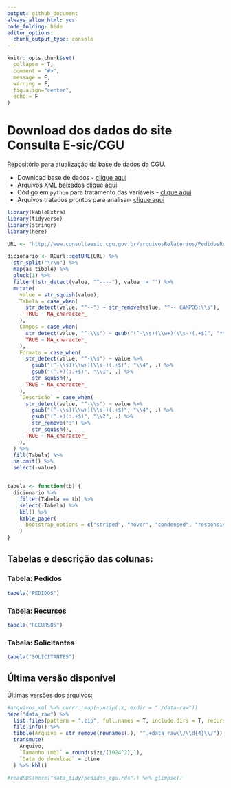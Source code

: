 ```yaml
---
output: github_document
always_allow_html: yes
code_folding: hide
editor_options: 
  chunk_output_type: console
---
```


```r
knitr::opts_chunk$set(
  collapse = T,
  comment = "#>",
  message = F,
  warning = F,
  fig.align="center",
  echo = F
)
```

# Download dos dados do site Consulta E-sic/CGU

Repositório para atualização da base de dados da CGU.

* Download base de dados - [clique aqui](http://www.consultaesic.cgu.gov.br/busca/_layouts/15/DownloadPedidos/DownloadDados.aspx)
* Arquivos XML baixados [clique aqui](/data-raw)
* Código em `python` para tratamento das variáveis - [clique aqui](/code)
* Arquivos tratados prontos para analisar- [clique aqui](/data-tidy)


```r
library(kableExtra)
library(tidyverse)
library(stringr)
library(here)

URL <- "http://www.consultaesic.cgu.gov.br/arquivosRelatorios/PedidosRespostas/Dicionario-Dados-Exportacao.txt"

dicionario <- RCurl::getURL(URL) %>% 
  str_split("\r\n") %>% 
  map(as_tibble) %>% 
  pluck(1) %>% 
  filter(!str_detect(value, "^----"), value != "") %>% 
  mutate(
    value = str_squish(value),
    Tabela = case_when(
      str_detect(value, "^--") ~ str_remove(value, "^-- CAMPOS:\\s"),
      TRUE ~ NA_character_
    ),
    Campos = case_when(
      str_detect(value, "^-\\s") ~ gsub("(^-\\s)(\\w+)(\\s-)(.+$)", "**`\\2`**", value),
      TRUE ~ NA_character_
    ),
    Formato = case_when(
      str_detect(value, "^-\\s") ~ value %>% 
        gsub("(^-\\s)(\\w+)(\\s-)(.+$)", "\\4", .) %>% 
        gsub("(^.+)(:.+$)", "\\1", .) %>% 
        str_squish(),
      TRUE ~ NA_character_
    ),
    `Descrição` = case_when(
      str_detect(value, "^-\\s") ~ value %>% 
        gsub("(^-\\s)(\\w+)(\\s-)(.+$)", "\\4", .) %>% 
        gsub("(^.+)(:.+$)", "\\2", .) %>%
        str_remove(":") %>% 
        str_squish(),
      TRUE ~ NA_character_
    ),
  ) %>% 
  fill(Tabela) %>% 
  na.omit() %>% 
  select(-value) 


tabela <- function(tb) {
  dicionario %>%
    filter(Tabela == tb) %>%
    select(-Tabela) %>%
    kbl() %>%
    kable_paper(
      bootstrap_options = c("striped", "hover", "condensed", "responsive")
    )
}
```

## Tabelas e descrição das colunas:

### Tabela: Pedidos

```r
tabela("PEDIDOS")
```

### Tabela: Recursos

```r
tabela("RECURSOS")
```

### Tabela: Solicitantes

```r
tabela("SOLICITANTES")
```

## Última versão disponível

Últimas versões dos arquivos:

```r
#arquivos_xml %>% purrr::map(~unzip(.x, exdir = "./data-raw"))
here("data_raw") %>% 
  list.files(pattern = ".zip", full.names = T, include.dirs = T, recursive = T) %>% 
  file.info() %>% 
  tibble(Arquivo = str_remove(rownames(.), "^.+data_raw\\/\\d{4}\\/")) %>% 
  transmute(
    Arquivo, 
    `Tamanho (mb)` = round(size/(1024^2),1),
    `Data do download` = ctime
  ) %>% kbl()
```


```r
#readRDS(here("data_tidy/pedidos_cgu.rds")) %>% glimpse()
```
